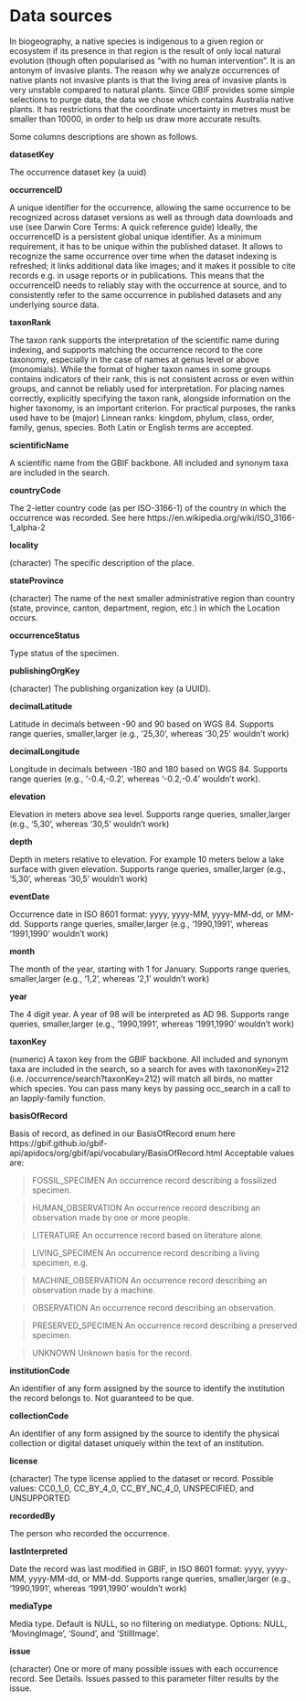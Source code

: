 # Data sources

In biogeography, a native species is indigenous to a given region or ecosystem if its presence in that region is the result of only local natural evolution (though often popularised as "with no human intervention". It is an antonym of invasive plants. The reason why we analyze occurrences of native plants not invasive plants is that the living area of invasive plants is very unstable compared to natural plants. Since GBIF provides some simple selections to purge data, the data we chose which contains Australia native plants. It has restrictions that the coordinate uncertainty in metres must be smaller than 10000, in order to help us draw more accurate results.

Some columns descriptions are shown as follows.

**datasetKey**

The occurrence dataset key (a uuid)

**occurrenceID**

A unique identifier for the occurrence, allowing the same occurrence to be recognized across dataset versions as well as through data downloads and use (see Darwin Core Terms: A quick reference guide)
Ideally, the occurrenceID is a persistent global unique identifier. As a minimum requirement, it has to be unique within the published dataset. It allows to recognize the same occurrence over time when the dataset indexing is refreshed; it links additional data like images; and it makes it possible to cite records e.g. in usage reports or in publications. This means that the occurrenceID needs to reliably stay with the occurrence at source, and to consistently refer to the same occurrence in published datasets and any underlying source data.

**taxonRank**

The taxon rank supports the interpretation of the scientific name during indexing, and supports matching the occurrence record to the core taxonomy, especially in the case of names at genus level or above (monomials). While the format of higher taxon names in some groups contains indicators of their rank, this is not consistent across or even within groups, and cannot be reliably used for interpretation. For placing names correctly, explicitly specifying the taxon rank, alongside information on the higher taxonomy, is an important criterion. For practical purposes, the ranks used have to be (major) Linnean ranks: kingdom, phylum, class, order, family, genus, species. Both Latin or English terms are accepted.

**scientificName**

A scientific name from the GBIF backbone. All included and synonym taxa are included in the search.

**countryCode**

The 2-letter country code (as per ISO-3166-1) of the country in which the occurrence was recorded. See here https://en.wikipedia.org/wiki/ISO_3166-1_alpha-2

**locality**

(character) The specific description of the place.

**stateProvince**

(character) The name of the next smaller administrative region than country (state, province, canton, department, region, etc.) in which the Location occurs.

**occurrenceStatus**

Type status of the specimen.

**publishingOrgKey**

(character) The publishing organization key (a UUID).

**decimalLatitude**

Latitude in decimals between -90 and 90 based on WGS 84. Supports range queries, smaller,larger (e.g., '25,30', whereas '30,25' wouldn't work)

**decimalLongitude**

Longitude in decimals between -180 and 180 based on WGS 84. Supports range queries (e.g., '-0.4,-0.2', whereas '-0.2,-0.4' wouldn't work).

**elevation**

Elevation in meters above sea level. Supports range queries, smaller,larger (e.g., '5,30', whereas '30,5' wouldn't work)

**depth**

Depth in meters relative to elevation. For example 10 meters below a lake surface with given elevation. Supports range queries, smaller,larger (e.g., '5,30', whereas '30,5' wouldn't work)

**eventDate**

Occurrence date in ISO 8601 format: yyyy, yyyy-MM, yyyy-MM-dd, or MM-dd. Supports range queries, smaller,larger (e.g., '1990,1991', whereas '1991,1990' wouldn't work)

**month**

The month of the year, starting with 1 for January. Supports range queries, smaller,larger (e.g., '1,2', whereas '2,1' wouldn't work)

**year**

The 4 digit year. A year of 98 will be interpreted as AD 98. Supports range queries, smaller,larger (e.g., '1990,1991', whereas '1991,1990' wouldn't work)

**taxonKey**

(numeric) A taxon key from the GBIF backbone. All included and synonym taxa are included in the search, so a search for aves with taxononKey=212 (i.e. /occurrence/search?taxonKey=212) will match all birds, no matter which species. You can pass many keys by passing occ_search in a call to an lapply-family function.

**basisOfRecord**

Basis of record, as defined in our BasisOfRecord enum here https://gbif.github.io/gbif-api/apidocs/org/gbif/api/vocabulary/BasisOfRecord.html Acceptable values are:

> FOSSIL_SPECIMEN An occurrence record describing a fossilized specimen.

> HUMAN_OBSERVATION An occurrence record describing an observation made by one or more people.

> LITERATURE An occurrence record based on literature alone.

> LIVING_SPECIMEN An occurrence record describing a living specimen, e.g.

> MACHINE_OBSERVATION An occurrence record describing an observation made by a machine.

> OBSERVATION An occurrence record describing an observation.

> PRESERVED_SPECIMEN An occurrence record describing a preserved specimen.

> UNKNOWN Unknown basis for the record.

**institutionCode**

An identifier of any form assigned by the source to identify the institution the record belongs to. Not guaranteed to be que.

**collectionCode**

An identifier of any form assigned by the source to identify the physical collection or digital dataset uniquely within the text of an institution.

**license**

(character) The type license applied to the dataset or record. Possible values: CC0_1_0, CC_BY_4_0, CC_BY_NC_4_0, UNSPECIFIED, and UNSUPPORTED

**recordedBy**

The person who recorded the occurrence.

**lastInterpreted**

Date the record was last modified in GBIF, in ISO 8601 format: yyyy, yyyy-MM, yyyy-MM-dd, or MM-dd. Supports range queries, smaller,larger (e.g., '1990,1991', whereas '1991,1990' wouldn't work)

**mediaType**

Media type. Default is NULL, so no filtering on mediatype. Options: NULL, 'MovingImage', 'Sound', and 'StillImage'.

**issue**

(character) One or more of many possible issues with each occurrence record. See Details. Issues passed to this parameter filter results by the issue.